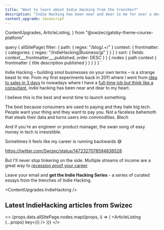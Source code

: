 ```yaml
---
title: "Want to learn about Indie Hacking from the trenches?"
description: "Indie Hacking has been near and dear to me for over a decade. Diversifying your income is a wonderful habit"
content_upgrade: Javascript
---
```


  ContentUpgrades,
  ArticleListing,
} from "@swizec/gatsby-theme-course-platform"

  query {
    allSitePage(
      filter: {
        path: { regex: "/blog/.+/" }
        context: {
          frontmatter: { categories: { regex: "/IndieHacking|Business/gi" } }
        }
      }
      sort: { fields: context___frontmatter___published, order: DESC }
    ) {
      nodes {
        path
        context {
          frontmatter {
            title
            description
            published
          }
        }
      }
    }
  }
`

Indie Hacking – building smol businesses on your own terms – is a strange beast to me. From my first experiments back in 2011 where I went from [idea to sales in 3 days](https://swizec.com/blog/postmeme-idea-to-sales-in-3-days/) to nowadays where I have a [full-time job but think like a consultant](https://podcast.ditchinghourly.com/episodes/swizec-teller-the-employed-consultant), indie hacking has been near and dear to my heart.

I believe this is the best and worst time to launch something.

The best because consumers are used to paying and they hate big tech. People want your thing and they want to pay you. Not a faceless behemoth that steals their data and turns users into commodities. Blech

And if you're an engineer or product manager, the swan song of easy money in tech is irresistible.

Sometimes it feels like my career is running backwards 😅

https://twitter.com/Swizec/status/1472327078594838528

But I'll never stop tinkering on the side. Multiple streams of income are a great way to [recession proof your career](https://swizec.com/blog/how-to-recession-proof-your-career/).

Leave your email and **get the Indie Hacking Series** - a series of curated essays from the trenches of Indie Hacking.

<ContentUpgrades.IndieHacking />

## Latest IndieHacking articles from Swizec

<>
  {props.data.allSitePage.nodes.map((props, i) => (
    <ArticleListing {...props} key={i} />
  ))}
</>
